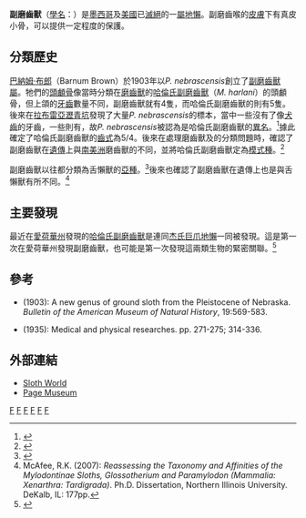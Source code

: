 {{Automatic taxobox
| taxon = Paramylodon
| authority = [[巴納姆·布郎|Brown]], 1903
| fossil_range = [[上新世|上新世]]至[[更新世|更新世]]{{fossil range|4.9|0.011}}
| image = Glossotherium harlani p1350719.jpg
| image_caption = [[哈倫氏副磨齒獸|哈倫氏副磨齒獸]]
| subdivision_ranks = [[種|種]]
| subdivision =
* †''P. garbanii''
* †[[哈倫氏副磨齒獸|哈倫氏副磨齒獸]] ''P. harlani''
* †''P. nebrascensis''
}}

'''副磨齒獸'''（[[學名|學名]]：''{{lang|la|Paramylodon}}''）是[[墨西哥|墨西哥]]及[[美國|美國]]已[[滅絕|滅絕]]的一[[屬|屬]][[地懶|地懶]]。副磨齒喉的[[皮膚|皮膚]]下有真皮小骨，可以提供一定程度的保護。

==分類歷史==
[[巴納姆·布郎|巴納姆·布郎]]（Barnum Brown）於1903年以''P. nebrascensis''創立了[[副磨齒獸屬|副磨齒獸屬]]。牠們的[[頭顱骨|頭顱骨]]像當時分類在[[磨齒獸|磨齒獸]]的[[哈倫氏副磨齒獸|哈倫氏副磨齒獸]]（''M. harlani''）的頭顱骨，但上頜的[[牙齒|牙齒]]數量不同，副磨齒獸就有4隻，而哈倫氏副磨齒獸的則有5隻。後來在[[拉布雷亞瀝青坑|拉布雷亞瀝青坑]]發現了大量''P. nebrascensis''的標本，當中一些沒有了像[[犬齒|犬齒]]的牙齒，一些則有，故''P. nebrascensis''被認為是哈倫氏副磨齒獸的[[異名|異名]]。<ref name=Stock1925>{{Cite journal en|author=Stock, C.|year=1925|title=Cenozoic gravigrade edentates of western North America with special reference to the Pleistocene Megalonychinae and Mylodontidae of Rancho La Brea|journal=Carnegie Institute of Washington|volume=331|pages=1-206}}</ref>據此確定了哈倫氏副磨齒獸的[[齒式|齒式]]為<math>5/4</math>。後來在處理磨齒獸及{{link-en|舌懶獸|Glossotherium}}的分類問題時，確認了副磨齒獸在[[遺傳|遺傳]]上與[[南美洲|南美洲]]磨齒獸的不同，並將哈倫氏副磨齒獸定為[[模式種|模式種]]。<ref>{{Cite journal en|author=Kraglievich, L.|year=1928|title=''Mylodon Darwin''" Owen, es la especie genotipo de "''Mylodon''" Ow|journal=Revista de la Sociedad Argentina de Ciencias Naturales, Physis|volume=9|issue=33|pages=169-85}}</ref>

副磨齒獸以往都分類為舌懶獸的[[亞種|亞種]]。<ref name=Robertson1976>{{Cite journal en|author=Robertson, J.|year=1976|title=Latest Pleistocene mammals from Haile XV A, Alachua County, Florida|journal=Bulletin of the Florida State Museum|volume=20|issue=3|pages=111-86}}</ref>後來也確認了副磨齒獸在遺傳上也是與舌懶獸有所不同。<ref name=McAfee2007>McAfee, R.K. (2007): ''Reassessing the Taxonomy and Affinities of the Mylodontinae Sloths, Glossotherium and Paramylodon (Mammalia: Xenarthra: Tardigrada)''. Ph.D. Dissertation, Northern Illinois University. DeKalb, IL: 177pp.</ref>

==主要發現==
最近在[[愛荷華州|愛荷華州]]發現的[[哈倫氏副磨齒獸|哈倫氏副磨齒獸]]是連同[[杰氏巨爪地懶|杰氏巨爪地懶]]一同被發現。這是第一次在愛荷華州發現副磨齒獸，也可能是第一次發現這兩類生物的緊密關聯。<ref>{{Cite web |url=http://slothcentral.com/archives/529/comment-page-1#comment-1787 |title="Fourth sloth discovered", comment on ''The Tarkio Valley Sloth Project'' |accessdate=2009-09-25 |archive-date=2011-07-16 |archive-url=https://web.archive.org/web/20110716095433/http://slothcentral.com/archives/529/comment-page-1#comment-1787 |dead-url=no }}</ref>

==參考==
{{Reflist}} 
* {{aut|Brown, B.}} (1903): A new genus of ground sloth from the Pleistocene of Nebraska. ''Bulletin of the American Museum of Natural History'', 19:569-583.
* {{aut|Harlan, R.}} (1935): Medical and physical researches. pp. 271-275; 314-336.

==外部連結==
*[http://www.sloth-world.org Sloth World] {{Wayback|url=http://www.sloth-world.org/ |date=20130502202941 }}
*[https://web.archive.org/web/20040206222938/http://www.tarpits.org/education/guide/flora/sloth.html Page Museum]
{{披毛目|P.}}
{{taxonbar}}
[[Category:磨齒獸科|F]]
[[Category:副磨齒獸屬|F]]
[[Category:上新世哺乳类|F]]
[[Category:更新世哺乳类|F]]
[[Category:北美洲史前哺乳動物|F]]
[[Category:1903年描述的分类群|F]]